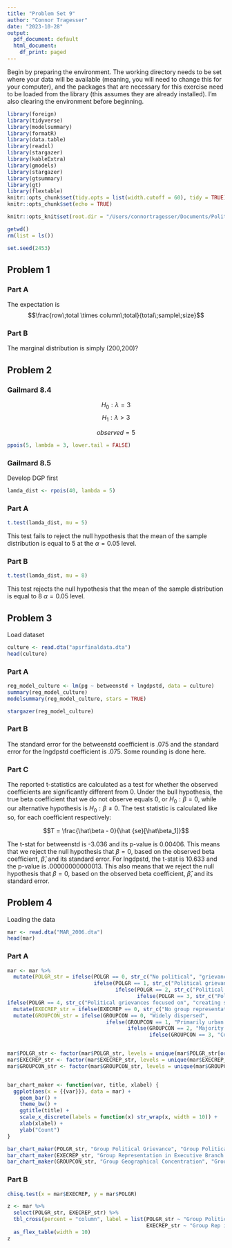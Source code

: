 ```yaml
---
title: "Problem Set 9"
author: "Connor Tragesser"
date: "2023-10-28"
output:
  pdf_document: default
  html_document:
    df_print: paged
---
```


Begin by preparing the environment. The working directory needs to be set where your data will be available (meaning, you will need to change this for your computer), and the packages that are necessary for this exercise need to be loaded from the library (this assumes they are already installed). I'm also clearing the environment before beginning.

```r
library(foreign)
library(tidyverse)
library(modelsummary)
library(formatR)
library(data.table)
library(readxl)
library(stargazer)
library(kableExtra)
library(gmodels)
library(stargazer)
library(gtsummary)
library(gt)
library(flextable)
knitr::opts_chunk$set(tidy.opts = list(width.cutoff = 60), tidy = TRUE)
knitr::opts_chunk$set(echo = TRUE)

knitr::opts_knit$set(root.dir = "/Users/connortragesser/Documents/Political Science Coursework Readings/Quant 1/Problem Set 9/")

getwd()
rm(list = ls()) 

set.seed(2453)

```

## Problem 1

### Part A

The expectation is $$\frac{row\;total \times column\;total}{total\;sample\;size}$$

### Part B

The marginal distribution is simply (200,200)?

## Problem 2

### Gailmard 8.4

$$H_0: \lambda = 3$$
$$H_1: \lambda > 3$$

$$observed = 5$$

```r
ppois(5, lambda = 3, lower.tail = FALSE)
```


### Gailmard 8.5

Develop DGP first

```r
lamda_dist <- rpois(40, lambda = 5)
```

### Part A
```r
t.test(lamda_dist, mu = 5)
```
This test fails to reject the null hypothesis that the mean of the sample distribution is equal to 5 at the $\alpha = 0.05$ level.


### Part B
```r
t.test(lamda_dist, mu = 8)
```
This test rejects the null hypothesis that the mean of the sample distribution is equal to 8 $\alpha = 0.05$ level.

## Problem 3

Load dataset 

```r
culture <- read.dta("apsrfinaldata.dta")
head(culture)
```


### Part A

```r
reg_model_culture <- lm(pg ~ betweenstd + lngdpstd, data = culture)
summary(reg_model_culture)
modelsummary(reg_model_culture, stars = TRUE)
```
```r
stargazer(reg_model_culture)
```


### Part B

The standard error for the betweenstd coefficient is .075 and the standard error for the lngdpstd coefficient is .075. Some rounding is done here.

### Part C

The reported t-statistics are calculated as a test for whether the observed coefficients are significantly different from 0. Under the bull hypothesis, the true beta coefficient that we do not observe equals 0, or $H_0: \beta = 0$, while our alternative hypothesis is $H_0: \beta \neq 0$. The test statistic is calculated like so, for each coefficient respectively:

$$T = \frac{\hat\beta - 0}{\hat {se}[\hat\beta_1]}$$

The t-stat for betweenstd is -3.036 and its p-value is 0.00406. This means that we reject the null hypothesis that $\beta = 0$, based on the observed beta coefficient, $\hat\beta$, and its standard error. For lngdpstd, the t-stat is 10.633 and the p-value is .00000000000013. This also means that we reject the null hypothesis that $\beta = 0$, based on the observed beta coefficient, $\hat\beta$, and its standard error.

## Problem 4

Loading the data 

```r
mar <- read.dta("MAR_2006.dta")
head(mar)
```

### Part A

```r

mar <- mar %>% 
  mutate(POLGR_str = ifelse(POLGR == 0, str_c("No political", "grievances expressed", sep = "\n"), 
                            ifelse(POLGR == 1, str_c("Political grievances focused on", "ending discrimination", sep = "\n"),
                                   ifelse(POLGR == 2, str_c("Political grievances focused on", "creating or strengthening", "remedial policies", sep = "\n"),
                                          ifelse(POLGR == 3, str_c("Political grievances focused on", "creating or strengthening", "autonomous status", sep = "\n"),
ifelse(POLGR == 4, str_c("Political grievances focused on", "creating separate state for group", "or revanchist change in borders", sep = "\n"), "")))))) %>% 
  mutate(EXECREP_str = ifelse(EXECREP == 0, str_c("No group representation", "in cental government", sep = "\n"), str_c("Group representation", "in cental government", sep = "\n"))) %>% 
  mutate(GROUPCON_str = ifelse(GROUPCON == 0, "Widely dispersed", 
                                ifelse(GROUPCON == 1, "Primarily urban or minority in one region",
                                       ifelse(GROUPCON == 2, "Majority in one region, others dispersed",
                                              ifelse(GROUPCON == 3, "Concentrated in one region", "")))))


mar$POLGR_str <- factor(mar$POLGR_str, levels = unique(mar$POLGR_str[order(mar$POLGR)]), ordered = TRUE)
mar$EXECREP_str <- factor(mar$EXECREP_str, levels = unique(mar$EXECREP_str[order(mar$EXECREP)]), ordered = TRUE)
mar$GROUPCON_str <- factor(mar$GROUPCON_str, levels = unique(mar$GROUPCON_str[order(mar$GROUPCON)]), ordered = TRUE)


bar_chart_maker <- function(var, title, xlabel) {
  ggplot(aes(x = {{var}}), data = mar) +
    geom_bar() +
    theme_bw() +
    ggtitle(title) +
    scale_x_discrete(labels = function(x) str_wrap(x, width = 10)) +
    xlab(xlabel) +
    ylab("Count")
}

bar_chart_maker(POLGR_str, "Group Political Grievance", "Group Political Grievance")
bar_chart_maker(EXECREP_str, "Group Representation in Executive Branch of Central Government", "Group Representation in Executive Branch of Central Government")
bar_chart_maker(GROUPCON_str, "Group Geographical Concentration", "Group Geographical Concentration")

```

### Part B

```r

chisq.test(x = mar$EXECREP, y = mar$POLGR)

z <- mar %>% 
  select(POLGR_str, EXECREP_str) %>% 
  tbl_cross(percent = "column", label = list(POLGR_str ~ "Group Political Grievance",
                                             EXECREP_str ~ "Group Rep in Executive Branch")) %>%
  as_flex_table(width = 10)
z

```

